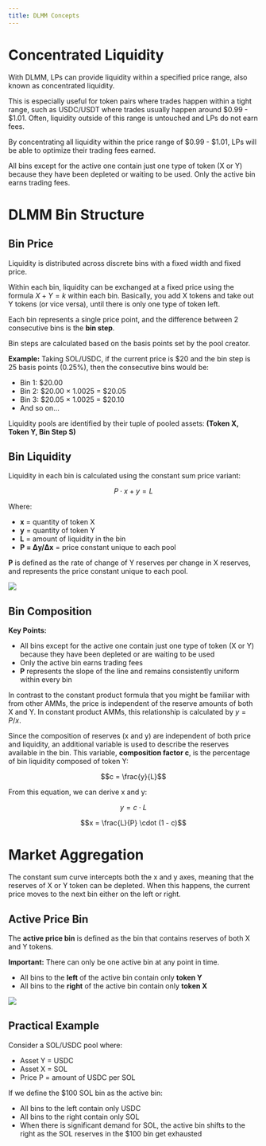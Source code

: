 ```yaml
---
title: DLMM Concepts
---
```


# Concentrated Liquidity

With DLMM, LPs can provide liquidity within a specified price range, also known as concentrated liquidity. 

This is especially useful for token pairs where trades happen within a tight range, such as USDC/USDT where trades usually happen around \$0.99 - \$1.01. Often, liquidity outside of this range is untouched and LPs do not earn fees. 

By concentrating all liquidity within the price range of \$0.99 - \$1.01, LPs will be able to optimize their trading fees earned.

All bins except for the active one contain just one type of token (X or Y) because they have been depleted or waiting to be used. Only the active bin earns trading fees.

# DLMM Bin Structure

## Bin Price

Liquidity is distributed across discrete bins with a fixed width and fixed price.

Within each bin, liquidity can be exchanged at a fixed price using the formula $X + Y = k$ within each bin. Basically, you add X tokens and take out Y tokens (or vice versa), until there is only one type of token left.

Each bin represents a single price point, and the difference between 2 consecutive bins is the **bin step**.

Bin steps are calculated based on the basis points set by the pool creator. 

**Example:** Taking SOL/USDC, if the current price is \$20 and the bin step is 25 basis points (0.25%), then the consecutive bins would be:
- Bin 1: \$20.00
- Bin 2: \$20.00 × 1.0025 = \$20.05
- Bin 3: \$20.05 × 1.0025 = \$20.10
- And so on...

Liquidity pools are identified by their tuple of pooled assets: **(Token X, Token Y, Bin Step S)**

## Bin Liquidity

Liquidity in each bin is calculated using the constant sum price variant:


```math
P \cdot x + y = L
```

Where:
- **x** = quantity of token X
- **y** = quantity of token Y  
- **L** = amount of liquidity in the bin
- **P = Δy/Δx** = price constant unique to each pool

**P** is defined as the rate of change of Y reserves per change in X reserves, and represents the price constant unique to each pool.

<Frame>
  <img src="/images/overview/products/dlmm/bin-liquidity.png" />
</Frame>

## Bin Composition

**Key Points:**
- All bins except for the active one contain just one type of token (X or Y) because they have been depleted or are waiting to be used
- Only the active bin earns trading fees
- **P** represents the slope of the line and remains consistently uniform within every bin

In contrast to the constant product formula that you might be familiar with from other AMMs, the price is independent of the reserve amounts of both X and Y. In constant product AMMs, this relationship is calculated by $y = P/x$.

Since the composition of reserves (x and y) are independent of both price and liquidity, an additional variable is used to describe the reserves available in the bin. This variable, **composition factor c**, is the percentage of bin liquidity composed of token Y:

```math
c = \frac{y}{L}
```

From this equation, we can derive x and y:

```math
y = c \cdot L
```

```math
x = \frac{L}{P} \cdot (1 - c)
```

# Market Aggregation

The constant sum curve intercepts both the x and y axes, meaning that the reserves of X or Y token can be depleted. When this happens, the current price moves to the next bin either on the left or right.

## Active Price Bin

The **active price bin** is defined as the bin that contains reserves of both X and Y tokens. 

**Important:** There can only be one active bin at any point in time.
- All bins to the **left** of the active bin contain only **token Y**
- All bins to the **right** of the active bin contain only **token X**

<Frame>
  <img src="/images/overview/products/dlmm/market-aggregation.png" />
</Frame>

## Practical Example

Consider a SOL/USDC pool where:
- Asset Y = USDC
- Asset X = SOL  
- Price P = amount of USDC per SOL

If we define the $100 SOL bin as the active bin:
- All bins to the left contain only USDC
- All bins to the right contain only SOL
- When there is significant demand for SOL, the active bin shifts to the right as the SOL reserves in the $100 bin get exhausted

